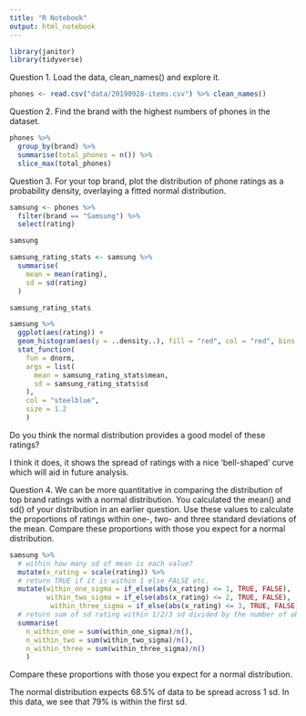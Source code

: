 ```yaml
---
title: "R Notebook"
output: html_notebook
---
```


```r
library(janitor)
library(tidyverse)
```



Question 1.
Load the data, clean_names() and explore it.

```r
phones <- read.csv("data/20190928-items.csv") %>% clean_names()
```


Question 2.
Find the brand with the highest numbers of phones in the dataset.


```r
phones %>% 
  group_by(brand) %>% 
  summarise(total_phones = n()) %>% 
  slice_max(total_phones)
```

Question 3.
For your top brand, plot the distribution of phone ratings as a probability density, overlaying a fitted normal distribution. 

```r
samsung <- phones %>% 
  filter(brand == "Samsung") %>% 
  select(rating)

samsung
```

```r
samsung_rating_stats <- samsung %>% 
  summarise(
    mean = mean(rating),
    sd = sd(rating)
  )

samsung_rating_stats
```

```r
samsung %>% 
  ggplot(aes(rating)) +
  geom_histogram(aes(y = ..density..), fill = "red", col = "red", bins = 30) +
  stat_function(
    fun = dnorm,
    args = list(
      mean = samsung_rating_stats$mean,
      sd = samsung_rating_stats$sd
    ),
    col = "steelblue",
    size = 1.2
    )
```

Do you think the normal distribution provides a good model of these ratings?

I think it does, it shows the spread of ratings with a nice 'bell-shaped' curve
which will aid in future analysis. 

Question 4.
We can be more quantitative in comparing the distribution of top brand ratings with a normal distribution. You calculated the mean() and sd() of your distribution in an earlier question. Use these values to calculate the proportions of ratings within one-, two- and three standard deviations of the mean. Compare these proportions with those you expect for a normal distribution.


```r
samsung %>% 
  # within how many sd of mean is each value? 
  mutate(x_rating = scale(rating)) %>% 
  # return TRUE if it is within 1 else FALSE etc. 
  mutate(within_one_sigma = if_else(abs(x_rating) <= 1, TRUE, FALSE),
         within_two_sigma = if_else(abs(x_rating) <= 2, TRUE, FALSE),
          within_three_sigma = if_else(abs(x_rating) <= 3, TRUE, FALSE)) %>%
  # return sum of sd rating within 1/2/3 sd divided by the number of obs
  summarise(
    n_within_one = sum(within_one_sigma)/n(),
    n_within_two = sum(within_two_sigma)/n(),
    n_within_three = sum(within_three_sigma)/n()
    )
```

Compare these proportions with those you expect for a normal distribution.

The normal distribution expects 68.5% of data to be spread across 1 sd. In this
data, we see that 79% is within the first sd. 



